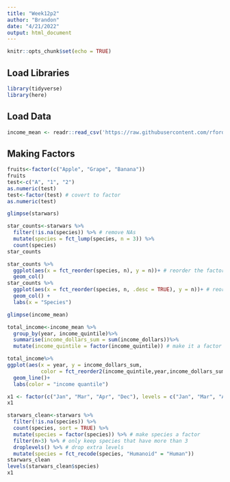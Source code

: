 ```yaml
---
title: "Week12p2"
author: "Brandon"
date: "4/21/2022"
output: html_document
---
```


```r
knitr::opts_chunk$set(echo = TRUE)
```

## Load Libraries

```r
library(tidyverse)
library(here)
```

## Load Data

```r
income_mean <- readr::read_csv('https://raw.githubusercontent.com/rfordatascience/tidytuesday/master/data/2021/2021-02-09/income_mean.csv')
```

## Making Factors

```r
fruits<-factor(c("Apple", "Grape", "Banana"))
fruits
test<-c("A", "1", "2")
as.numeric(test)
test<-factor(test) # covert to factor
as.numeric(test)

glimpse(starwars)

star_counts<-starwars %>%
  filter(!is.na(species)) %>% # remove NAs
  mutate(species = fct_lump(species, n = 3)) %>%
  count(species)
star_counts

star_counts %>%
  ggplot(aes(x = fct_reorder(species, n), y = n))+ # reorder the factor of species by n
  geom_col()
star_counts %>%
  ggplot(aes(x = fct_reorder(species, n, .desc = TRUE), y = n))+ # reorder the factor of species by n
  geom_col() +
  labs(x = "Species")

glimpse(income_mean)

total_income<-income_mean %>%
  group_by(year, income_quintile)%>%
  summarise(income_dollars_sum = sum(income_dollars))%>%
  mutate(income_quintile = factor(income_quintile)) # make it a factor

total_income%>%
ggplot(aes(x = year, y = income_dollars_sum, 
           color = fct_reorder2(income_quintile,year,income_dollars_sum)))+
  geom_line()+
  labs(color = "income quantile")

x1 <- factor(c("Jan", "Mar", "Apr", "Dec"), levels = c("Jan", "Mar", "Apr", "Dec"))
x1

starwars_clean<-starwars %>% 
  filter(!is.na(species)) %>% 
  count(species, sort = TRUE) %>%
  mutate(species = factor(species)) %>% # make species a factor
  filter(n>3) %>% # only keep species that have more than 3
  droplevels() %>% # drop extra levels 
  mutate(species = fct_recode(species, "Humanoid" = "Human"))
starwars_clean
levels(starwars_clean$species)
x1
```

